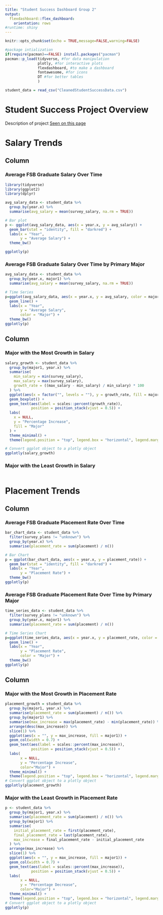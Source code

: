 ```yaml
---
title: "Student Success Dashboard Group 2"
output: 
  flexdashboard::flex_dashboard:
    orientation: rows
#runtime: shiny
---
```

<style>                    

.navbar, [data-toggle=tab], .navbar-brand {

  background-color: red!important;

  border-color: black;

  color: white!important;

}

 

.navbar .navbar-nav > li > a:hover, .navbar .navbar-nav > li > a:focus {

  background-color: crimson!important;

}

 

.navbar .navbar-nav > li > a:active {

  background-color: crimson!important;

}

</style>
```r
knitr::opts_chunk$set(echo = TRUE,message=FALSE,warning=FALSE)

#package intialization
if(require(pacman)==FALSE) install.packages("pacman")
pacman::p_load(tidyverse, #for data manipulation
               plotly, #for interactive plots
               flexdashboard, #to make a dashboard
               fontawesome, #for icons
               DT #for better tables
               )

student_data = read_csv("CleanedStudentSuccessData.csv")
```

# Student Success Project Overview {data-orientation=columns}

Description of project [Seen on this page](#Average-FSB-Graduate-Salary-Over-Time)

# Salary Trends {data-orientation=columns}

## Column {data-width=600}

### Average FSB Graduate Salary Over Time 

```r
library(tidyverse)  
library(ggplot2)
library(dplyr)

avg_salary_data <- student_data %>%
  group_by(year.x) %>%
  summarise(avg_salary = mean(survey_salary, na.rm = TRUE))

# Bar plot
p <- ggplot(avg_salary_data, aes(x = year.x, y = avg_salary)) +
  geom_bar(stat = "identity", fill = "darkred") +
  labs(x = "Year",
       y = "Average Salary") +
  theme_bw()

ggplotly(p)
```

### Average FSB Graduate Salary Over Time by Primary Major 

```r
avg_salary_data <- student_data %>%
  group_by(year.x, major1) %>%
  summarise(avg_salary = mean(survey_salary, na.rm = TRUE))

# Time Series
p=ggplot(avg_salary_data, aes(x = year.x, y = avg_salary, color = major1)) +
  geom_line() +
  labs(x = "Year",
       y = "Average Salary",
       color = "Major") +
  theme_bw()
ggplotly(p)
```

## Column {data-width=300}

### Major with the Most Growth in Salary 

```r
salary_growth <- student_data %>%
  group_by(major1, year.x) %>%
  summarise(
    min_salary = min(survey_salary),
    max_salary = max(survey_salary),
    growth_rate = ((max_salary - min_salary) / min_salary) * 100
  ) %>%
  ggplot(aes(x = factor("", levels = ""), y = growth_rate, fill = major1)) +
  geom_boxplot() +
  geom_text(aes(label = scales::percent(growth_rate)),
            position = position_stack(vjust = 0.5)) +
  labs(
    x = NULL,
    y = "Percentage Increase",
    fill = "Major"
  ) +
  theme_minimal() +
  theme(legend.position = "top", legend.box = "horizontal", legend.margin = margin(0, 0, 0, 0))

# Convert ggplot object to a plotly object
ggplotly(salary_growth)
```
### Major with the Least Growth in Salary 

```r

```

# Placement Trends {data-orientation=columns}

## Column {data-width=600}

### Average FSB Graduate Placement Rate Over Time

```r
bar_chart_data <- student_data %>%
  filter(survey_plans != "unknown") %>% 
  group_by(year.x) %>%
  summarise(placement_rate = sum(placement) / n())

# Bar Chart
p = ggplot(bar_chart_data, aes(x = year.x, y = placement_rate)) +
  geom_bar(stat = "identity", fill = "darkred") +
  labs(x = "Year",
       y = "Placement Rate") +
  theme_bw()
ggplotly(p)
```

### Average FSB Graduate Placement Rate Over Time by Primary Major 

```r
time_series_data <- student_data %>%
  filter(survey_plans != "unknown") %>% 
  group_by(year.x, major1) %>%
  summarise(placement_rate = sum(placement) / n())

# Time Series Chart
p=ggplot(time_series_data, aes(x = year.x, y = placement_rate, color = major1)) +
  geom_line() +
  labs(x = "Year",
       y = "Placement Rate",
       color = "Major") +
  theme_bw()
ggplotly(p)
```

## Column {data-width=300}

### Major with the Most Growth in Placement Rate

```r
placement_growth = student_data %>%
  group_by(major1, year.x) %>%
  summarise(placement_rate = sum(placement) / n()) %>%
  group_by(major1) %>%
  summarise(max_increase = max(placement_rate) - min(placement_rate)) %>%
  arrange(desc(max_increase)) %>%
  slice(1) %>%
  ggplot(aes(x = "", y = max_increase, fill = major1)) +
  geom_col(width = 0.7) +
  geom_text(aes(label = scales::percent(max_increase)),
            position = position_stack(vjust = 0.5)) +
  labs(
       x = NULL,
       y = "Percentage Increase",
       color="Major") +
  theme_minimal() +
  theme(legend.position = "top", legend.box = "horizontal", legend.margin = margin(0, 0, 0, 0))
# Convert ggplot object to a plotly object
ggplotly(placement_growth)

```

### Major with the Least Growth in Placement Rate 
```r
p <- student_data %>%
  group_by(major1, year.x) %>%
  summarise(placement_rate = sum(placement) / n()) %>%
  group_by(major1) %>%
  summarise(
    initial_placement_rate = first(placement_rate),
    final_placement_rate = last(placement_rate),
    max_increase = final_placement_rate - initial_placement_rate
  ) %>%
  arrange(max_increase) %>%
  slice(1) %>%
  ggplot(aes(x = "", y = max_increase, fill = major1)) +
  geom_col(width = 0.7) +
  geom_text(aes(label = scales::percent(max_increase)),
            position = position_stack(vjust = 0.5)) +
  labs(
       x = NULL,
       y = "Percentage Decrease",
       color="Major") +
  theme_minimal() +
  theme(legend.position = "top", legend.box = "horizontal", legend.margin = margin(0, 0, 0, 0))
# Convert ggplot object to a plotly object
ggplotly(p)


```


